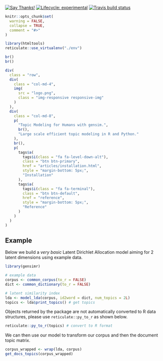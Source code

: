 <!-- badges go here -->
[![Say Thanks!](https://img.shields.io/badge/Say%20Thanks-!-1EAEDB.svg)](https://saythanks.io/to/JohnCoene)
[![Lifecycle: experimental](https://img.shields.io/badge/lifecycle-experimental-orange.svg)](https://www.tidyverse.org/lifecycle/#experimental)
[![Travis build status](https://travis-ci.org/news-r/gensimr.svg?branch=master)](https://travis-ci.org/news-r/gensimr)
<!-- badges: end -->

```r
knitr::opts_chunk$set(
  warning = FALSE,
  collapse = TRUE,
  comment = "#>"
)

library(htmltools)
reticulate::use_virtualenv("./env")
```

```r
br()
br()

div(
  class = "row",
  div(
    class = "col-md-4",
    img(
      src = "logo.png",
      class = "img-responsive responsive-img"
    )
  ),
  div(
    class = "col-md-8",
    p(
      "Topic Modeling for Humans with gensim.",
      br(),
      "Large scale efficient topic modeling in R and Python."
    ),
    br(),
    p(
      tags$a(
        tags$i(class = "fa fa-level-down-alt"),
        class = "btn btn-primary",
        href = "articles/installation.html",
        style = "margin-bottom: 5px;",
        "Installation"
      ),
      tags$a(
        tags$i(class = "fa fa-terminal"),
        class = "btn btn-default",
        href = "reference",
        style = "margin-bottom: 5px;",
        "Reference"
      )
    )
  )
)
```

## Example

Below we build a _very basic_ Latent Dirichlet Allocation model aiming for 2 latent dimensions using example data.

```r
library(gensimr)

# example data
corpus <- common_corpus(to_r = FALSE)
dict <- common_dictionary(to_r = FALSE)

# latent similarity index
lda <- model_lda(corpus, id2word = dict, num_topics = 2L)
topics <- lda$print_topics() # get topics
```

Objects returned by the package are not automatically converted to R data structures, please use `reticulate::py_to_r` as shown below.

```r
reticulate::py_to_r(topics) # convert to R format
```

We can then use our model to transform our corpus and then the document topic matrix.

```r
corpus_wrapped <- wrap(lda, corpus)
get_docs_topics(corpus_wrapped)
```
